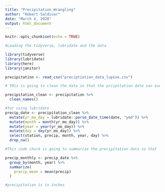 ```yaml
---
title: "Precipitation_Wrangling"
author: "Robert Saldivar"
date: "March 4, 2020"
output: html_document
---
```


```r
knitr::opts_chunk$set(echo = TRUE)
```

```r
#Loading the tidyverse, lubridate and the data

library(tidyverse)
library(lubridate)
library(here)
library(janitor)

precipitation <- read_csv("preciptiation_data_lupine.csv")

```

```r
# THis is going to clean the data so that the prcipitation data can eventually be grouped by month and year

precipitation_clean <- precipitation %>%
  clean_names()


```

```r
#for using lubridate
precip_date <- precipitation_clean %>%
  mutate(yr_mo_day = lubridate::parse_date_time(date, "ymd")) %>%
  mutate(month = month(yr_mo_day)) %>%
  mutate(year = year(yr_mo_day)) %>%
  mutate(day = day(yr_mo_day)) %>%
  select(station, precip, month, year, day) %>%
  drop_na()
```


```r
#This code chuck is going to summarize the precipitation data so that 

precip_monthly <- precip_date %>%
  group_by(month, year) %>%
  summarize(
    precip_mean = mean(precip)
  )

#precipitation is in inches
```

